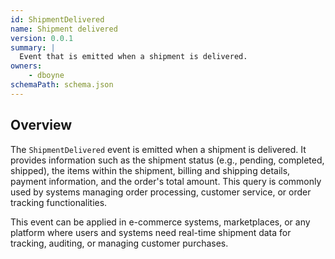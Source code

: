 ```yaml
---
id: ShipmentDelivered
name: Shipment delivered
version: 0.0.1
summary: |
  Event that is emitted when a shipment is delivered.
owners:
    - dboyne
schemaPath: schema.json
---
```



## Overview

The `ShipmentDelivered` event is emitted when a shipment is delivered. It provides information such as the shipment status (e.g., pending, completed, shipped), the items within the shipment, billing and shipping details, payment information, and the order's total amount. This query is commonly used by systems managing order processing, customer service, or order tracking functionalities.

This event can be applied in e-commerce systems, marketplaces, or any platform where users and systems need real-time shipment data for tracking, auditing, or managing customer purchases.

<NodeGraph />

<SchemaViewer file="schema.json" title="JSON Schema" maxHeight="500" />